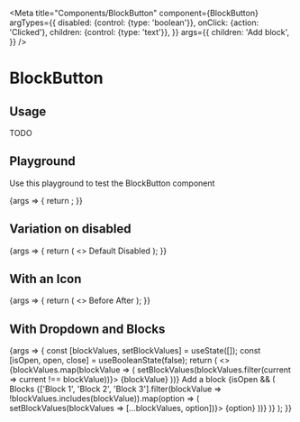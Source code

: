 
<Meta
  title="Components/BlockButton"
  component={BlockButton}
  argTypes={{
    disabled: {control: {type: 'boolean'}},
    onClick: {action: 'Clicked'},
    children: {control: {type: 'text'}},
  }}
  args={{
    children: 'Add block',
  }}
/>

# BlockButton

## Usage

TODO

## Playground

Use this playground to test the BlockButton component

<Canvas>
  <Story name="Standard">
    {args => {
      return <BlockButton {...args} />;
    }}
  </Story>
</Canvas>

<ArgsTable story="Standard" />

## Variation on disabled

<Canvas>
  <Story name="Disabled">
    {args => {
      return (
        <>
          <BlockButton {...args}>
            Default
          </BlockButton>
          <BlockButton {...args} disabled={true}>
            Disabled
          </BlockButton>
        </>
      );
    }}
  </Story>
</Canvas>

## With an Icon

<Canvas>
  <Story name="With an Icon">
    {args => {
      return (
        <>
          <BlockButton {...args}>
              <PlusIcon /> Before
          </BlockButton>
          <BlockButton {...args}>
            After <PlusIcon />
          </BlockButton>
        </>
      );
    }}
  </Story>
</Canvas>

## With Dropdown and Blocks

<Canvas>
  <Story name="With Dropdown and Blocks">
    {args => {
      const [blockValues, setBlockValues] = useState([]);
      const [isOpen, open, close] = useBooleanState(false);
      return (
        <>
            {blockValues.map(blockValue => (
                <Block key={blockValue} removable={true} onRemove={() => setBlockValues(blockValues.filter(current => current !== blockValue))}>
                    {blockValue}
                </Block>
            ))}
            <Dropdown>
                <BlockButton onClick={open}>
                    Add a block
                </BlockButton>
                {isOpen && (
                    <Dropdown.Overlay verticalPosition="down" onClose={close}>
                        <Dropdown.Header>
                            <Dropdown.Title>Blocks</Dropdown.Title>
                        </Dropdown.Header>
                        <Dropdown.ItemCollection>
                            {['Block 1', 'Block 2', 'Block 3'].filter(blockValue => !blockValues.includes(blockValue)).map(option => (
                                <Dropdown.Item key={option} onClick={() => setBlockValues(blockValues => [...blockValues, option])}>
                                    {option}
                                </Dropdown.Item>
                            ))}
                        </Dropdown.ItemCollection>
                    </Dropdown.Overlay>
                )}
            </Dropdown>
        </>
      );
    }}
  </Story>
</Canvas>
